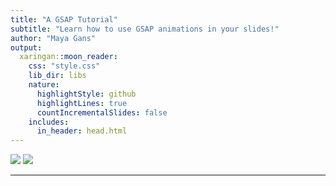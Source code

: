 ```yaml
---
title: "A GSAP Tutorial"
subtitle: "Learn how to use GSAP animations in your slides!"
author: "Maya Gans"
output:
  xaringan::moon_reader:
    css: "style.css"
    lib_dir: libs
    nature:
      highlightStyle: github
      highlightLines: true
      countIncrementalSlides: false
    includes:
      in_header: head.html
---
```


<div class="container">
  <div class="child">
  <img src = "Rlogo.png" class="R"/>
  <img src = "gsap.png" class="gsap"/>
  </div>
</div>

<script>
gsap.set(".R, .gsap", {transformOrigin: "50% 50%"});
gsap.to(".R, .gsap", {duration: 2, rotation: 360, repeat: -1})
</script>

---